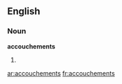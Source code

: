 ==English==

===Noun===
'''accouchements'''

# {{plural of|[[accouchement]]}}

[[ar:accouchements]]
[[fr:accouchements]]